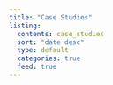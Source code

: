```yaml
---
title: "Case Studies"
listing:
  contents: case_studies
  sort: "date desc"
  type: default
  categories: true
  feed: true
---
```

